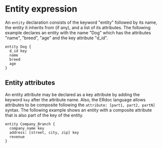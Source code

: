 
# Entity expression

An `entity` declaration consists of the keyword "entity" followed by its name, the entity it inherits from (if any), and a list of its attributes.
The following example declares an entity with the name "Dog" which has the attributes "name", "breed", "age" and the key attribute "d_id".
  ```erdoc
  entity Dog {
    d_id key
    name
    breed
    age
  } 
  ```
  ## Entity attributes
  An entity attribute may be declared as a key attribute by adding the keyword `key` after the attribute name. Also, the ERdoc language allows attributes
  to be composite following the `attribute: [part1, part2, partN]` syntax. The following example shows an entity with a composite attribute that is also 
  part of the key of the entity. 
  ```erdoc
  entity Company_Branch {
    company_name key
    address: [street, city, zip] key
    revenue
  }
  ```
